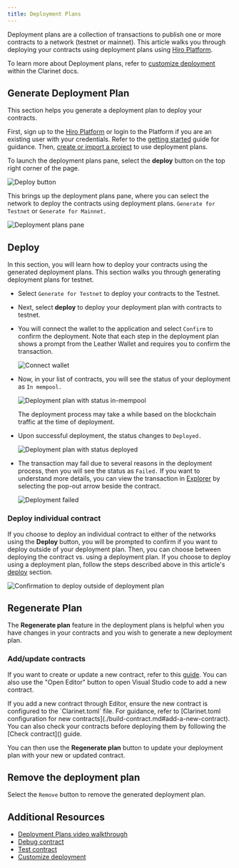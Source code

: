 ```yaml
---
title: Deployment Plans
---
```


Deployment plans are a collection of transactions to publish one or more contracts to a network (testnet or mainnet). This article walks you through deploying your contracts using deployment plans using [Hiro Platform](https://platform.hiro.so/).

To learn more about Deployment plans, refer to [customize deployment](../../clarinet/guides/create-deployment-plans) within the Clarinet docs.

## Generate Deployment Plan

This section helps you generate a deployment plan to deploy your contracts.

First, sign up to the [Hiro Platform](https://platform.hiro.so/) or login to the Platform if you are an existing user with your credentials. Refer to the [getting started](../getting-started.md) guide for guidance. Then, [create or import a project](../getting-started.md#create-or-import-project) to use deployment plans.

To launch the deployment plans pane, select the **deploy** button on the top right corner of the page.

![Deploy button](../images/deployment-plans-deploy-button.jpeg)

This brings up the deployment plans pane, where you can select the network to deploy the contracts using deployment plans. `Generate for Testnet` or `Generate for Mainnet.`

![Deployment plans pane](../images/generate-deployment-plans.jpeg)

## Deploy

In this section, you will learn how to deploy your contracts using the generated deployment plans. This section walks you through generating deployment plans for testnet.

- Select `Generate for Testnet` to deploy your contracts to the Testnet.
- Next, select **deploy** to deploy your deployment plan with contracts to testnet.
- You will connect the wallet to the application and select `Confirm` to confirm the deployment. Note that each step in the deployment plan shows a prompt from the Leather Wallet and requires you to confirm the transaction.

  ![Connect wallet](../images/deployment-plans-wallet-confirmation.jpeg)

- Now, in your list of contracts, you will see the status of your deployment as `In mempool.`

  ![Deployment plan with status in-mempool](../images/deployment-plans-status-in-mempool.jpeg)

  <Callout title="Note" type="info">
    The deployment process may take a while based on the blockchain traffic at
    the time of deployment.
  </Callout>

- Upon successful deployment, the status changes to `Deployed.`

  ![Deployment plan with status deployed](../images/deployment-plans-status-deployed.jpeg)

- The transaction may fail due to several reasons in the deployment process, then you will see the status as `Failed.` If you want to understand more details, you can view the transaction in [Explorer](https://explorer.hiro.so/) by selecting the pop-out arrow beside the contract.

  ![Deployment failed](../images/deployment-plans-failed.jpeg)

### Deploy individual contract

If you choose to deploy an individual contract to either of the networks using the **Deploy** button, you will be prompted to confirm if you want to deploy outside of your deployment plan. Then, you can choose between deploying the contract vs. using a deployment plan. If you choose to deploy using a deployment plan, follow the steps described above in this article's [deploy](#deploy) section.

![Confirmation to deploy outside of deployment plan](../images/confirmation-to-delpoy-outside-of-deployment-plan.jpeg)

## Regenerate Plan

The **Regenerate plan** feature in the deployment plans is helpful when you have changes in your contracts and you wish to generate a new deployment plan.

### Add/update contracts

If you want to create or update a new contract, refer to this [guide](build-contracts). You can also use the "Open Editor" button to open Visual Studio code to add a new contract.

<Callout title="Note" type="info">
  If you add a new contract through Editor, ensure the new contract is
  configured to the `Clarinet.toml` file. For guidance, refer to [Clarinet.toml
  configuration for new contracts](./build-contract.md#add-a-new-contract). You
  can also check your contracts before deploying them by following the [Check
  contract]() guide.
</Callout>

You can then use the **Regenerate plan** button to update your deployment plan with your new or updated contract.

## Remove the deployment plan

Select the `Remove` button to remove the generated deployment plan.

## Additional Resources

- [Deployment Plans video walkthrough](https://www.youtube.com/watch?v=YcIg5VCO98s)
- [Debug contract](../../clarinet/guides/debug-a-contract)
- [Test contract](../../clarinet/guides/testing-with-clarinet-sdk)
- [Customize deployment](../../clarinet/guides/create-deployment-plans)

